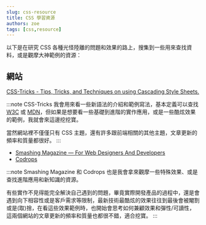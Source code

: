 ```yaml
---
slug: css-resource
title: CSS 學習資源
authors: zoe
tags: [css,resource]
---
```


以下是在研究 CSS 各種光怪陸離的問題和效果的路上，搜集到一些用來查找資料，或是觀摩大神範例的資源：


## 網站

[CSS-Tricks - Tips, Tricks, and Techniques on using Cascading Style Sheets.](https://css-tricks.com/)

:::note
CSS-Tricks 我會用來看一些新語法的介紹和範例寫法，基本定義可以查找 [W3C](https://www.w3schools.com/cssref/index.php) 或 [MDN](https://developer.mozilla.org/zh-TW/)，但如果是想要看一些基礎到進階的實作應用，或是一些酷炫效果的範例，我就會來這邊挖挖寶。

當然網站裡不僅僅只有 CSS 主題，還有許多跟前端相關的其他主題，文章更新的頻率和質量都很好。
:::


- [Smashing Magazine — For Web Designers And Developers](https://www.smashingmagazine.com/)
- [Codrops](https://tympanus.net/codrops/)

:::note
Smashing Magazine 和 Codrops 也是我會拿來觀摩一些特殊效果、或是查找進階應用和新知識的資源。

有些實作不見得能完全解決自己遇到的問題，畢竟實際開發產品的過程中，還是會遇到向下相容性或是客戶需求等限制，最新技術最酷炫的效果往往到最後會被閹割或是(取)捨，在看這些效果範例時，也開始會思考如何兼顧效果和彈性/可讀性，這兩個網站的文章更新的頻率和質量也都很不錯，適合挖寶。
:::

